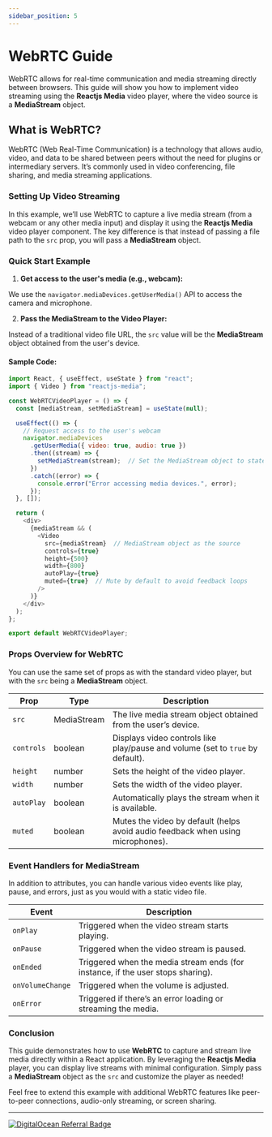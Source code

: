 ```yaml
---
sidebar_position: 5
---
```



# WebRTC Guide

WebRTC allows for real-time communication and media streaming directly between browsers. This guide will show you how to implement video streaming using the **Reactjs Media** video player, where the video source is a **MediaStream** object.

## What is WebRTC?

WebRTC (Web Real-Time Communication) is a technology that allows audio, video, and data to be shared between peers without the need for plugins or intermediary servers. It’s commonly used in video conferencing, file sharing, and media streaming applications.

### Setting Up Video Streaming

In this example, we’ll use WebRTC to capture a live media stream (from a webcam or any other media input) and display it using the **Reactjs Media** video player component. The key difference is that instead of passing a file path to the `src` prop, you will pass a **MediaStream** object.

### Quick Start Example

1. **Get access to the user's media (e.g., webcam):**

We use the `navigator.mediaDevices.getUserMedia()` API to access the camera and microphone.

2. **Pass the MediaStream to the Video Player:**

Instead of a traditional video file URL, the `src` value will be the **MediaStream** object obtained from the user's device.

#### Sample Code:

```javascript
import React, { useEffect, useState } from "react";
import { Video } from "reactjs-media";

const WebRTCVideoPlayer = () => {
  const [mediaStream, setMediaStream] = useState(null);

  useEffect(() => {
    // Request access to the user's webcam
    navigator.mediaDevices
      .getUserMedia({ video: true, audio: true })
      .then((stream) => {
        setMediaStream(stream);  // Set the MediaStream object to state
      })
      .catch((error) => {
        console.error("Error accessing media devices.", error);
      });
  }, []);

  return (
    <div>
      {mediaStream && (
        <Video
          src={mediaStream}  // MediaStream object as the source
          controls={true}
          height={500}
          width={800}
          autoPlay={true}
          muted={true}  // Mute by default to avoid feedback loops
        />
      )}
    </div>
  );
};

export default WebRTCVideoPlayer;
```

### Props Overview for WebRTC

You can use the same set of props as with the standard video player, but with the `src` being a **MediaStream** object.

| **Prop**     | **Type**   | **Description**                                                                 |
| ------------ | ---------- | ------------------------------------------------------------------------------- |
| `src`        | MediaStream| The live media stream object obtained from the user’s device.                    |
| `controls`   | boolean    | Displays video controls like play/pause and volume (set to `true` by default).   |
| `height`     | number     | Sets the height of the video player.                                             |
| `width`      | number     | Sets the width of the video player.                                              |
| `autoPlay`   | boolean    | Automatically plays the stream when it is available.                             |
| `muted`      | boolean    | Mutes the video by default (helps avoid audio feedback when using microphones).  |

### Event Handlers for MediaStream

In addition to attributes, you can handle various video events like play, pause, and errors, just as you would with a static video file.

| **Event**        | **Description**                                                                 |
| ---------------- | ------------------------------------------------------------------------------- |
| `onPlay`         | Triggered when the video stream starts playing.                                 |
| `onPause`        | Triggered when the video stream is paused.                                      |
| `onEnded`        | Triggered when the media stream ends (for instance, if the user stops sharing).  |
| `onVolumeChange` | Triggered when the volume is adjusted.                                          |
| `onError`        | Triggered if there’s an error loading or streaming the media.                   |

### Conclusion

This guide demonstrates how to use **WebRTC** to capture and stream live media directly within a React application. By leveraging the **Reactjs Media** player, you can display live streams with minimal configuration. Simply pass a **MediaStream** object as the `src` and customize the player as needed!

Feel free to extend this example with additional WebRTC features like peer-to-peer connections, audio-only streaming, or screen sharing.

--- 

[![DigitalOcean Referral Badge](https://web-platforms.sfo2.cdn.digitaloceanspaces.com/WWW/Badge%201.svg)](https://www.digitalocean.com/?refcode=ad96e8b378d5&utm_campaign=Referral_Invite&utm_medium=Referral_Program&utm_source=badge)